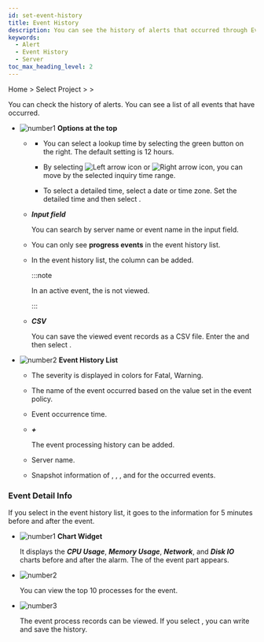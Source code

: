 ```yaml
---
id: set-event-history
title: Event History
description: You can see the history of alerts that occurred through Event History.
keywords:
  - Alert
  - Event History
  - Server
toc_max_heading_level: 2
---
```


Home &gt; Select Project &gt; <Cmdname sid="side_event" className="uitext" /> &gt; <Cmdname sid="side_eventHistory" className="uitext" />

You can check the history of alerts. You can see a list of all events that have occurred. 

<ImgLang img='event-history-server.png' desc='Server event history'/>

- ![number1](/img/number-01.png) **Options at the top**

  - <Cmdname sid="time_selector" className="uitext" />

    - You can select a lookup time by selecting the green button on the right. The default setting is 12 hours.

    - By selecting ![Left arrow icon](/img/left-arrow.svg) or ![Right arrow icon](/img/right-arrow.svg), you can move by the selected inquiry time range.

    - To select a detailed time, select a date or time zone. Set the detailed time and then select <Cmdname sid="apply" className="uitext" />.

  - **_Input field_**  

    You can search by server name or event name in the input field.

  - <Cmdname sid="exclude_resolved_alerts" className="uitext" />

    You can only see **progress events** in the event history list.

  - <Cmdname sid="BTN06585" className="uitext" />

    In the event history list, the <Cmdname sid="TTL06583" className="uitext" /> column can be added. 

    :::note

    In an active event, the <Cmdname sid="TTL06583" className="uitext" /> is not viewed.

    :::

  - **_CSV_**

    You can save the viewed event records as a CSV file. Enter the <Cmdname sid="maximum_csv_lines" className="uitext" /> and then select <Cmdname sid="download" className="uitext" />.

- ![number2](/img/number-02.png) **Event History List**

  - <Cmdname sid="sms_alert_severity" className="uitext" />

    The severity is displayed in colors for <span class='vslow'>Fatal</span>, <span class='slow'>Warning</span>.

  - <Cmdname sid="event_title" className="uitext" />

    The name of the event occurred based on the value set in the event policy.

  - <Cmdname sid="event_time" className="uitext" />

    Event occurrence time.

  - **_+_** <Cmdname sid="sms_alert_acknowledge" className="uitext" /><ScrollToLink anchor='scrollTo-alert-acknowledge' />

    The event processing history can be added.

  - <Cmdname sid="server" className="uitext" />

    Server name. 

  - <Cmdname sid="sms_alert_snapshot" className="uitext" />

    Snapshot information of <Cmdname sid="cpu" className="uitext" />, <Cmdname sid="memory_pused" className="uitext" />, <Cmdname sid="disk" className="uitext" />, and <Cmdname sid="network" className="uitext" /> for the occurred events. 

### Event Detail Info

If you select <Cmdname sid="event_title" className="uitext" /> in the event history list, it goes to the <Cmdname sid="detail" className="uitext" /> information for 5 minutes before and after the event.

<ImgLang img='server-event-detail.png' desc='Server Event Detail'/>

- ![number1](/img/number-01.png) **Chart Widget**

  It displays the **_CPU Usage_**, **_Memory Usage_**, **_Network_**, and **_Disk IO_** charts before and after the alarm. The <Cmdname sid="sms_alert_severity" className="uitext" /> of the event part appears.

- ![number2](/img/number-02.png) <Cmdname sid="sms_summary_process" className="uitext" />

  You can view the top 10 processes for the event. 

- ![number3](/img/number-03.png) <Cmdname sid="sms_alert_acknowledge_detail" className="uitext" />

  The event process records can be viewed. If you select <Cmdname sid="sms_alert_acknowledge_add" className="uitext" />, you can write and save the history.
